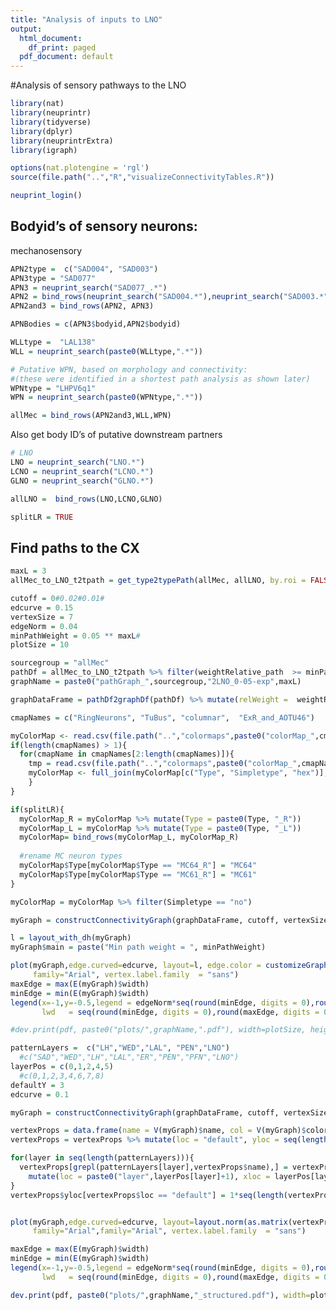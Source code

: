 ```yaml
---
title: "Analysis of inputs to LNO"
output:
  html_document:
    df_print: paged
  pdf_document: default
---
```

#Analysis of sensory pathways to the LNO

```r
library(nat)
library(neuprintr)
library(tidyverse)
library(dplyr)
library(neuprintrExtra)
library(igraph)

options(nat.plotengine = 'rgl')
source(file.path("..","R","visualizeConnectivityTables.R"))

neuprint_login()
```

## Bodyid's of sensory neurons:
mechanosensory
```r
APN2type =  c("SAD004", "SAD003")
APN3type = "SAD077"
APN3 = neuprint_search("SAD077_.*")
APN2 = bind_rows(neuprint_search("SAD004.*"),neuprint_search("SAD003.*"))
APN2and3 = bind_rows(APN2, APN3) 

APNBodies = c(APN3$bodyid,APN2$bodyid)

WLLtype =  "LAL138"
WLL = neuprint_search(paste0(WLLtype,".*"))

# Putative WPN, based on morphology and connectivity:
#(these were identified in a shortest path analysis as shown later)
WPNtype = "LHPV6q1"
WPN = neuprint_search(paste0(WPNtype,".*"))

allMec = bind_rows(APN2and3,WLL,WPN)

```

Also get body ID's of putative downstream partners
```r
# LNO
LNO = neuprint_search("LNO.*")
LCNO = neuprint_search("LCNO.*")
GLNO = neuprint_search("GLNO.*")

allLNO =  bind_rows(LNO,LCNO,GLNO) 

splitLR = TRUE
```

## Find paths to the CX
```r
maxL = 3
allMec_to_LNO_t2tpath = get_type2typePath(allMec, allLNO, by.roi = FALSE, n_steps = seq(maxL),renaming=lateralize_types)
```

```r
cutoff = 0#0.02#0.01#
edcurve = 0.15
vertexSize = 7
edgeNorm = 0.04
minPathWeight = 0.05 ** maxL#
plotSize = 10

sourcegroup = "allMec"
pathDf = allMec_to_LNO_t2tpath %>% filter(weightRelative_path  >= minPathWeight )
graphName = paste0("pathGraph_",sourcegroup,"2LNO_0-05-exp",maxL)

graphDataFrame = pathDf2graphDf(pathDf) %>% mutate(relWeight =  weightRelative)

cmapNames = c("RingNeurons", "TuBus", "columnar",  "ExR_and_AOTU46")

myColorMap <- read.csv(file.path("..","colormaps",paste0("colorMap_",cmapNames[1],".csv")))
if(length(cmapNames) > 1){
  for(cmapName in cmapNames[2:length(cmapNames)]){ 
    tmp = read.csv(file.path("..","colormaps",paste0("colorMap_",cmapName,".csv")))
    myColorMap <- full_join(myColorMap[c("Type", "Simpletype", "hex")], tmp[c("Type", "Simpletype","hex")])
    }
}

if(splitLR){
  myColorMap_R = myColorMap %>% mutate(Type = paste0(Type, "_R"))
  myColorMap_L = myColorMap %>% mutate(Type = paste0(Type, "_L"))
  myColorMap= bind_rows(myColorMap_L, myColorMap_R)
  
  #rename MC neuron types
  myColorMap$Type[myColorMap$Type == "MC64_R"] = "MC64"
  myColorMap$Type[myColorMap$Type == "MC61_R"] = "MC61"
}

myColorMap = myColorMap %>% filter(Simpletype == "no")

myGraph = constructConnectivityGraph(graphDataFrame, cutoff, vertexSize, selfFBscale=1, arrowSize=0, edgeNorm, colormap = myColorMap)

l = layout_with_dh(myGraph)
myGraph$main = paste("Min path weight = ", minPathWeight)

plot(myGraph,edge.curved=edcurve, layout=l, edge.color = customizeGraphEdges(myGraph), 
     family="Arial", vertex.label.family  = "sans")
maxEdge = max(E(myGraph)$width)
minEdge = min(E(myGraph)$width)
legend(x=-1,y=-0.5,legend = edgeNorm*seq(round(minEdge, digits = 0),round(maxEdge, digits = 0),length.out=5), 
       lwd	 = seq(round(minEdge, digits = 0),round(maxEdge, digits = 0),length.out=5),  bty = "n", seg.len=0.5)

#dev.print(pdf, paste0("plots/",graphName,".pdf"), width=plotSize, height=plotSize,useDingbats=FALSE)
```

```r
patternLayers =  c("LH","WED","LAL", "PEN","LNO")
  #c("SAD","WED","LH","LAL","ER","PEN","PFN","LNO")
layerPos = c(0,1,2,4,5)
  #c(0,1,2,3,4,6,7,8)
defaultY = 3
edcurve = 0.1

myGraph = constructConnectivityGraph(graphDataFrame, cutoff, vertexSize, selfFBscale=1, arrowSize=0, edgeNorm, colormap = myColorMap)

vertexProps = data.frame(name = V(myGraph)$name, col = V(myGraph)$color) %>% mutate(name = gsub("_[R,L]", "", name))
vertexProps = vertexProps %>% mutate(loc = "default", yloc = seq(length(vertexProps$col)), xloc = defaultY)

for(layer in seq(length(patternLayers))){
  vertexProps[grepl(patternLayers[layer],vertexProps$name),] = vertexProps[grepl(patternLayers[layer],vertexProps$name),] %>% 
    mutate(loc = paste0("layer",layerPos[layer]+1), xloc = layerPos[layer], yloc = 1*seq(length(loc)))
}
vertexProps$yloc[vertexProps$loc == "default"] = 1*seq(length(vertexProps$loc[vertexProps$loc == "default"]))


plot(myGraph,edge.curved=edcurve, layout=layout.norm(as.matrix(vertexProps[,c("xloc","yloc")])), edge.color = customizeGraphEdges(myGraph), 
     family="Arial",family="Arial", vertex.label.family  = "sans")

maxEdge = max(E(myGraph)$width)
minEdge = min(E(myGraph)$width)
legend(x=-1,y=-0.5,legend = edgeNorm*seq(round(minEdge, digits = 0),round(maxEdge, digits = 0),length.out=5), 
       lwd	 = seq(round(minEdge, digits = 0),round(maxEdge, digits = 0),length.out=5),  bty = "n", seg.len=0.5)

dev.print(pdf, paste0("plots/",graphName,"_structured.pdf"), width=plotSize, height=plotSize,useDingbats=FALSE)

```
